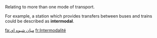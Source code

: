 Relating to more than one mode of transport. 

For example, a station which provides transfers between buses and trains could be described as '''intermodal'''.

[[fa:ميان شيوه اي]]
[[fr:Intermodalité]]